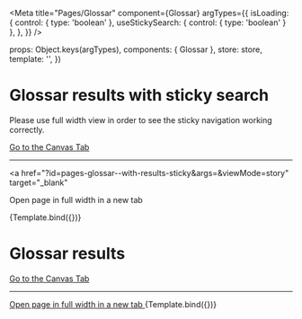 
<Meta
  title="Pages/Glossar"
  component={Glossar}
  argTypes={{
    isLoading: {
      control: { type: 'boolean' },
      useStickySearch: { control: { type: 'boolean' } },
    },
  }}
/>

  props: Object.keys(argTypes),
  components: { Glossar },
  store: store,
  template:
    '<Glossar :isLoading="isLoading" :useStickySearch="useStickySearch" />',
})

# Glossar results with sticky search

Please use full width view in order to see the sticky navigation working correctly.

<a href="?path=/story/pages-glossar--with-results-sticky">
  Go to the Canvas Tab
</a>

---

<a
  href="?id=pages-glossar--with-results-sticky&args=&viewMode=story"
  target="_blank"
>
  Open page in full width in a new tab
</a>

<Canvas>
  <Story
    name="With results sticky"
    args={{
      isLoading: false,
      useStickySearch: true,
    }}
  >
    {Template.bind({})}
  </Story>
</Canvas>

# Glossar results

<a href="?path=/story/pages-glossar--with-results">Go to the Canvas Tab</a>

---

<a href="?id=pages-glossar--with-results&args=&viewMode=story" target="_blank">
  Open page in full width in a new tab
</a>

<Canvas>
  <Story
    name="With results"
    args={{
      isLoading: false,
    }}
  >
    {Template.bind({})}
  </Story>
</Canvas>
